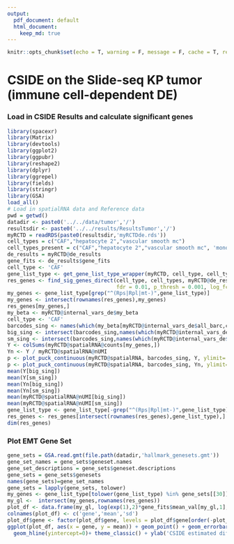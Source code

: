 ```yaml
---
output:  
  pdf_document: default
  html_document:
    keep_md: true
---
```


```r
knitr::opts_chunk$set(echo = T, warning = F, message = F, cache = T, results = 'hide')
```

# CSIDE on the Slide-seq KP tumor (immune cell-dependent DE)

### Load in CSIDE Results and calculate significant genes

```r
library(spacexr)
library(Matrix)
library(devtools)
library(ggplot2)
library(ggpubr)
library(reshape2)
library(dplyr)
library(ggrepel)
library(fields)
library(stringr)
library(GSA)
load_all()
# Load in spatialRNA data and Reference data
pwd = getwd()
datadir <- paste0('../../data/tumor','/')
resultsdir <- paste0('../../results/ResultsTumor','/')
myRCTD = readRDS(paste0(resultsdir,'myRCTDde.rds'))
cell_types = c("CAF","hepatocyte 2","vascular smooth mc")
cell_types_present = c("CAF","hepatocyte 2","vascular smooth mc", 'monocyte/DC')
de_results = myRCTD@de_results
gene_fits <- de_results$gene_fits
cell_type <- 'CAF'
gene_list_type <- get_gene_list_type_wrapper(myRCTD, cell_type, cell_types_present)
res_genes <- find_sig_genes_direct(cell_type, cell_types, myRCTD@de_results$gene_fits, gene_list_type,myRCTD@internal_vars_de$X2,
                                   fdr = 0.01, p_thresh = 0.001, log_fc_thresh = 0.4)
my_genes <- gene_list_type[grep("^(Rps|Rpl|mt-)",gene_list_type)]
my_genes <- intersect(rownames(res_genes),my_genes)
res_genes[my_genes,]
my_beta <- myRCTD@internal_vars_de$my_beta
cell_type <- 'CAF'
barcodes_sing <- names(which(my_beta[myRCTD@internal_vars_de$all_barc,cell_type] > 0.999))
big_sing <- intersect(barcodes_sing,names(which(myRCTD@internal_vars_de$X2[,2] > 0.5)))
sm_sing <- intersect(barcodes_sing,names(which(myRCTD@internal_vars_de$X2[,2] < 0.5)))
Y <- colSums(myRCTD@spatialRNA@counts[my_genes,])
Yn <- Y / myRCTD@spatialRNA@nUMI
p <- plot_puck_continuous(myRCTD@spatialRNA, barcodes_sing, Y, ylimit= c(0,100))
p <- plot_puck_continuous(myRCTD@spatialRNA, barcodes_sing, Yn, ylimit= c(0,0.05))
mean(Y[big_sing])
mean(Y[sm_sing])
mean(Yn[big_sing])
mean(Yn[sm_sing])
mean(myRCTD@spatialRNA@nUMI[big_sing])
mean(myRCTD@spatialRNA@nUMI[sm_sing])
gene_list_type <- gene_list_type[-grep("^(Rps|Rpl|mt-)",gene_list_type)]
res_genes <- res_genes[intersect(rownames(res_genes),gene_list_type),]
dim(res_genes)
```

### Plot EMT Gene Set

```r
gene_sets = GSA.read.gmt(file.path(datadir,'hallmark_genesets.gmt'))
gene_set_names = gene_sets$geneset.names
gene_set_descriptions = gene_sets$geneset.descriptions
gene_sets = gene_sets$genesets
names(gene_sets)=gene_set_names
gene_sets = lapply(gene_sets, tolower)
my_genes <- gene_list_type[tolower(gene_list_type) %in% gene_sets[[30]]]
my_gl <-  intersect(my_genes,rownames(res_genes))
plot_df <- data.frame(my_gl, log(exp(1),2)*gene_fits$mean_val[my_gl,1], log(exp(1),2)*gene_fits$I_mat[my_gl,2])
colnames(plot_df) <- c('gene','mean','sd')
plot_df$gene <- factor(plot_df$gene, levels = plot_df$gene[order(-plot_df$mean)])
ggplot(plot_df, aes(x = gene, y = mean)) + geom_point() + geom_errorbar(aes(ymin = mean-1.96*sd,ymax=mean+1.96*sd)) +
  geom_hline(yintercept=0)+ theme_classic() + ylab('CSIDE estimated differential expression') + xlab('Gene')
```
